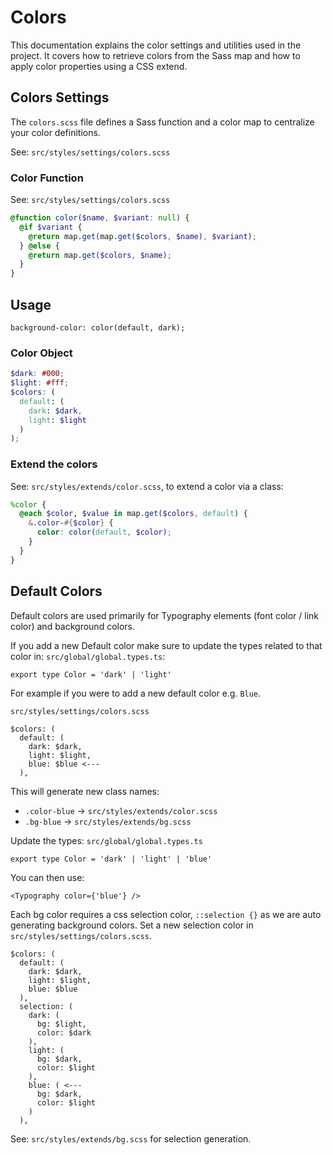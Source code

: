 
<Meta title='Documentation/Colors' />

# Colors

This documentation explains the color settings and utilities used in the project. It covers how to retrieve colors from the Sass map and how to apply color properties using a CSS extend.

## Colors Settings

The `colors.scss` file defines a Sass function and a color map to centralize your color definitions.

See: `src/styles/settings/colors.scss`

### Color Function

See: `src/styles/settings/colors.scss`

```scss
@function color($name, $variant: null) {
  @if $variant {
    @return map.get(map.get($colors, $name), $variant);
  } @else {
    @return map.get($colors, $name);
  }
}
```

## Usage

`background-color: color(default, dark);`

### Color Object

```scss
$dark: #000;
$light: #fff;
$colors: (
  default: (
    dark: $dark,
    light: $light
  )
);
```

### Extend the colors

See: `src/styles/extends/color.scss`, to extend a color via a class:

```scss
%color {
  @each $color, $value in map.get($colors, default) {
    &.color-#{$color} {
      color: color(default, $color);
    }
  }
}
```

## Default Colors

Default colors are used primarily for Typography elements (font color / link color) and background colors.

If you add a new Default color make sure to update the types related to that color in: `src/global/global.types.ts`:

```
export type Color = 'dark' | 'light'
```

For example if you were to add a new default color e.g. `Blue`.

`src/styles/settings/colors.scss`

```
$colors: (
  default: (
    dark: $dark,
    light: $light,
    blue: $blue <---
  ),
```

This will generate new class names:

- `.color-blue` -> `src/styles/extends/color.scss`
- `.bg-blue` -> `src/styles/extends/bg.scss`

Update the types: `src/global/global.types.ts`

```
export type Color = 'dark' | 'light' | 'blue'
```

You can then use:

`<Typography color={'blue'} />`

Each bg color requires a css selection color, `::selection {}` as we are auto generating background colors. Set a new selection color in `src/styles/settings/colors.scss`.

```
$colors: (
  default: (
    dark: $dark,
    light: $light,
    blue: $blue
  ),
  selection: (
    dark: (
      bg: $light,
      color: $dark
    ),
    light: (
      bg: $dark,
      color: $light
    ),
    blue: ( <---
      bg: $dark,
      color: $light
    )
  ),
```

See: `src/styles/extends/bg.scss` for selection generation.
